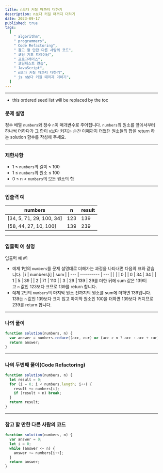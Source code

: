 ```yaml
---
title: n보다 커질 때까지 더하기
description: n보다 커질 때까지 더하기
date: 2023-09-17
published: true
tags:
  [
    " algorithm",
    " programmers",
    " Code Refactoring",
    " 참고 할 만한 다른 사람의 코드",
    " 코딩 기초 트레이닝",
    " 프로그래머스",
    " 코딩테스트 연습",
    " JavaScript",
    " n보다 커질 때까지 더하기",
    " js n보다 커질 때까지 더하기",
  ]
---
```


---

- this ordered seed list will be replaced by the toc

### 문제 설명

정수 배열 `numbers`와 정수 `n`이 매개변수로 주어집니다. `numbers`의 원소를 앞에서부터 하나씩 더하다가 그 합이 `n`보다 커지는 순간 이때까지 더했던 원소들의 합을 return 하는 solution 함수를 작성해 주세요.

---

### 제한사항

- 1 ≤ `numbers`의 길이 ≤ 100
- 1 ≤ `numbers`의 원소 ≤ 100
- 0 ≤ n < `numbers`의 모든 원소의 합

---

### 입출력 예

| numbers                  | n   | result |
| ------------------------ | --- | ------ |
| [34, 5, 71, 29, 100, 34] | 123 | 139    |
| [58, 44, 27, 10, 100]    | 139 | 239    |

---

### 입출력 예 설명

입출력 예 #1

- 예제 1번의 `numbers`를 문제 설명대로 더해가는 과정을 나타내면 다음의 표와 같습니다.
  | i | numbers[i] | sum |
  | --- | ---------- | --- |
  | | | 0 |
  | 0 | 34 | 34 |
  | 1 | 5 | 39 |
  | 2 | 71 | 110 |
  | 3 | 29 | 139 |
  29를 더한 뒤에 sum 값은 139이고 `n` 값인 123보다 크므로 139를 return 합니다.
- 예제 2번의 `numbers`의 마지막 원소 전까지의 원소를 sum에 더하면 139입니다. 139는 `n` 값인 139보다 크지 않고 마지막 원소인 100을 더하면 139보다 커지므로 239를 return 합니다.

---

### 나의 풀이

```jsx
function solution(numbers, n) {
  var answer = numbers.reduce((acc, cur) => (acc > n ? acc : acc + cur), 0);
  return answer;
}
```

---

### 나의 두번째 풀이(Code Refactoring)

```jsx
function solution(numbers, n) {
  let result = 0;
  for (i = 0; i < numbers.length; i++) {
    result += numbers[i];
    if (result > n) break;
  }
  return result;
}
```

---

### 참고 할 만한 다른 사람의 코드

```jsx
function solution(numbers, n) {
  var answer = 0;
  let i = 0;
  while (answer <= n) {
    answer += numbers[i++];
  }
  return answer;
}
```
